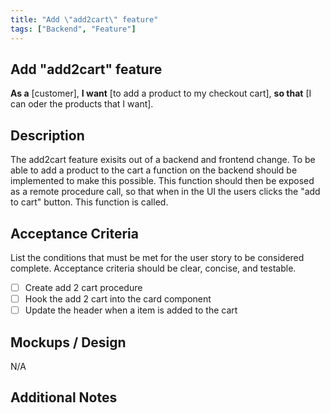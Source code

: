 ```yaml
---
title: "Add \"add2cart\" feature"
tags: ["Backend", "Feature"]
---
```


## Add \"add2cart\" feature

**As a** [customer],
**I want** [to add a product to my checkout cart],
**so that** [I can oder the products that I want].

## Description

The add2cart feature exisits out of a backend and frontend change.
To be able to add a product to the cart a function on the backend should be implemented to make this possible.
This function should then be exposed as a remote procedure call, so that when in the UI the users clicks the "add to cart" button.
This function is called.

## Acceptance Criteria

List the conditions that must be met for the user story to be considered complete. Acceptance criteria should be clear, concise, and testable.

- [ ] Create add 2 cart procedure
- [ ] Hook the add 2 cart into the card component
- [ ] Update the header when a item is added to the cart

## Mockups / Design

N/A

## Additional Notes
